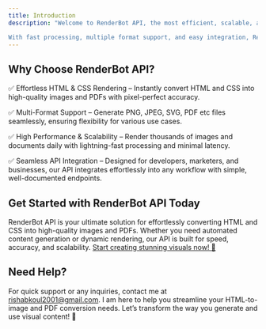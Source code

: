 ```yaml
---
title: Introduction
description: "Welcome to RenderBot API, the most efficient, scalable, and production-ready solution for converting HTML and CSS into images and PDFs. Whether you're a developer, designer, or business looking to automate content generation, our API provides a seamless way to render high-quality visuals effortlessly. 🚀

With fast processing, multiple format support, and easy integration, RenderBot API is built to handle dynamic content rendering with minimal setup."
---
```


## Why Choose RenderBot API?

✅ Effortless HTML & CSS Rendering – Instantly convert HTML and CSS into high-quality images and PDFs with pixel-perfect accuracy.

✅ Multi-Format Support – Generate PNG, JPEG, SVG, PDF etc files seamlessly, ensuring flexibility for various use cases.

✅ High Performance & Scalability – Render thousands of images and documents daily with lightning-fast processing and minimal latency.

✅ Seamless API Integration – Designed for developers, marketers, and businesses, our API integrates effortlessly into any workflow with simple, well-documented endpoints.

## Get Started with RenderBot API Today

RenderBot API is your ultimate solution for effortlessly converting HTML and CSS into high-quality images and PDFs. Whether you need automated content generation or dynamic rendering, our API is built for speed, accuracy, and scalability. [Start creating stunning visuals now! 🚀](/quickstart)

## Need Help?

For quick support or any inquiries, contact me at rishabkoul2001@gmail.com. I am here to help you streamline your HTML-to-image and PDF conversion needs. Let’s transform the way you generate and use visual content! 🚀
